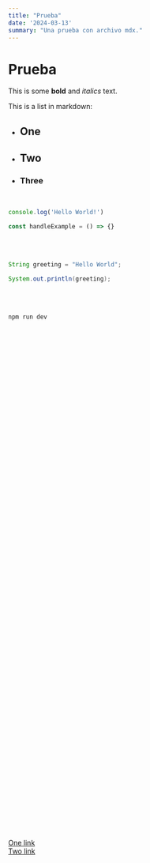 ```yaml
---
title: "Prueba"
date: '2024-03-13'
summary: "Una prueba con archivo mdx."
---
```


# Prueba

This is some **bold** and _italics_ text.

This is a list in markdown:

- ## One
- ## Two
- ### Three

<br />

```js
console.log('Hello World!')

const handleExample = () => {}
```
<br /><br />

```java
String greeting = "Hello World";

System.out.println(greeting);
```

<br /><br />

```bash
npm run dev
```

<br /><br /><br /><br /><br /><br /><br /><br /><br /><br /><br /><br />
<br /><br /><br /><br /><br /><br /><br /><br /><br /><br /><br /><br />
<br /><br /><br /><br /><br /><br /><br /><br /><br /><br /><br /><br />
<br /><br /><br /><br /><br /><br /><br /><br /><br /><br /><br /><br />
<br /><br /><br /><br /><br /><br /><br /><br /><br /><br /><br /><br />

[One link](#one) \
[Two link](#two)